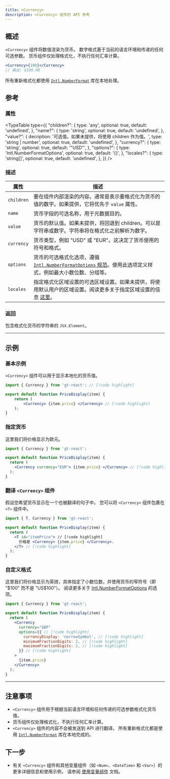 ```yaml
---
title: <Currency>
description: <Currency> 组件的 API 参考
---
```


## 概述

`<Currency>` 组件将数值渲染为货币。
数字格式基于当前的语言环境和传递的任何可选参数。
货币组件仅处理格式化，不执行任何汇率计算。

```jsx
<Currency>{100}</Currency>
// 输出: $100.00
```

所有重新格式化都使用 [`Intl.NumberFormat`](https://developer.mozilla.org/en-US/docs/Web/JavaScript/Reference/Global_Objects/Intl/NumberFormat) 库在本地处理。

## 参考

### 属性

<TypeTable
  type={{
    "children?": {
        type: 'any',
        optional: true,
        default: 'undefined',
    },
    "name?": {
        type: 'string',
        optional: true,
        default: 'undefined',
    },
    "value?": {
        decription: '可选值。如果未提供，将使用 children 作为值。',
        type: 'string | number',
        optional: true,
        default: 'undefined',
    },
    "currency?": {
        type: 'string',
        optional: true,
        default: '"USD"',
    },
    "options?": {
        type: 'Intl.NumberFormatOptions',
        optional: true,
        default: '{}',
    },
    "locales?": {
        type: 'string[]',
        optional: true,
        default: 'undefined',
    },
  }}
/>

### 描述
| 属性      | 描述                                                                                                                                            |
|-----------|-------------------------------------------------------------------------------------------------------------------------------------------------|
| `children`  | 要在组件内部渲染的内容。通常是表示要格式化为货币的值的数字。如果提供，它将优先于 `value` 属性。 |
| `name`      | 货币字段的可选名称，用于元数据目的。                                                                                      |
| `value`     | 货币的默认值。如果未提供，将回退到 children。可以是字符串或数字。字符串将在格式化之前解析为数字。                                  |
| `currency`  | 货币类型，例如 "USD" 或 "EUR"。这决定了货币使用的符号和格式。                                            |
| `options`   | 货币的可选格式化选项，遵循 [`Intl.NumberFormatOptions` 规范](https://developer.mozilla.org/en-US/docs/Web/JavaScript/Reference/Global_Objects/Intl/NumberFormat)。使用此选项定义样式，例如最大小数位数、分组等。 |
| `locales`   | 指定格式化区域设置的可选区域设置。如果未提供，将使用默认用户的区域设置。阅读更多关于指定区域设置的信息 [这里](https://developer.mozilla.org/en-US/docs/Web/JavaScript/Reference/Global_Objects/Intl#locales_argument)。                                            |

### 返回

包含格式化货币的字符串的 `JSX.Element`。

---

## 示例
### 基本示例

`<Currency>` 组件可以用于显示本地化的货币值。

```jsx title="PriceDisplay.jsx" copy
import { Currency } from 'gt-react'; // [!code highlight]

export default function PriceDisplay(item) {
    return (
        <Currency> {item.price} </Currency> // [!code highlight]
    );
}
```

### 指定货币
这里我们将价格显示为欧元。

```jsx title="PriceDisplay.jsx" copy
import { Currency } from 'gt-react';

export default function PriceDisplay(item) {
  return (
    <Currency currency="EUR"> {item.price} </Currency> // [!code highlight]
  );
}
```

### 翻译 `<Currency>` 组件
假设您希望货币显示在一个也被翻译的句子中。
您可以将 `<Currency>` 组件包裹在 `<T>` 组件中。

```jsx title="PriceDisplay.jsx" copy
import { T, Currency } from 'gt-react';

export default function PriceDisplay(item) {
  return (
    <T id="itemPrice"> // [!code highlight]
      价格是 <Currency> {item.price} </Currency>.
    </T> // [!code highlight]
  );
}
```

### 自定义格式

这里我们将价格显示为英镑，具体指定了小数位数，并使用货币的窄符号（即 "$100" 而不是 "US$100"）。
阅读更多关于 [Intl.NumberFormatOptions](https://developer.mozilla.org/en-US/docs/Web/JavaScript/Reference/Global_Objects/Intl/NumberFormat) 的选项。

```jsx title="PriceDisplay.jsx" copy
import { Currency } from 'gt-react';

export default function PriceDisplay(item) {
  return (
    <Currency
      currency="GBP"
      options={{ // [!code highlight]
        currencyDisplay: 'narrowSymbol', // [!code highlight]
        minimumFractionDigits: 2, // [!code highlight]
        maximumFractionDigits: 2, // [!code highlight]
      }} // [!code highlight]
    >
      {item.price}
    </Currency>
  );
}
```

---


## 注意事项
 * `<Currency>` 组件用于根据当前语言环境和任何传递的可选参数格式化货币值。
 * 货币组件仅处理格式化，不执行任何汇率计算。
 * `<Currency>` 组件的内容不会被发送到 API 进行翻译。
   所有重新格式化都是使用 [`Intl.NumberFormat`](https://developer.mozilla.org/en-US/docs/Web/JavaScript/Reference/Global_Objects/Intl/NumberFormat) 库在本地完成的。

## 下一步
 * 有关 `<Currency>` 组件和其他变量组件（如 `<Num>`、`<DateTime>` 和 `<Var>`）的更多详细信息和使用示例，
   请参阅 [使用变量组件](/docs/react/reference/using-variable-components) 文档。